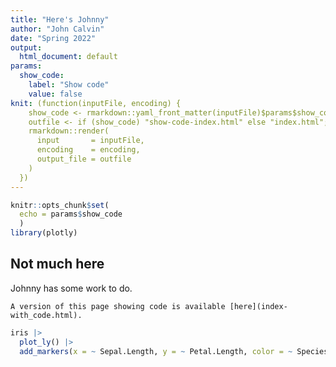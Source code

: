```yaml
---
title: "Here's Johnny"
author: "John Calvin"
date: "Spring 2022"
output: 
  html_document: default
params: 
  show_code: 
    label: "Show code"
    value: false
knit: (function(inputFile, encoding) {
    show_code <- rmarkdown::yaml_front_matter(inputFile)$params$show_code$value;
    outfile <- if (show_code) "show-code-index.html" else "index.html";
    rmarkdown::render( 
      input       = inputFile, 
      encoding    = encoding, 
      output_file = outfile
    )
  })
---
```


```r
knitr::opts_chunk$set(
  echo = params$show_code
  )
library(plotly)
```

## Not much here 

Johnny has some work to do.


```block
A version of this page showing code is available [here](index-with_code.html).
```



```r
iris |>
  plot_ly() |>
  add_markers(x = ~ Sepal.Length, y = ~ Petal.Length, color = ~ Species)
```



